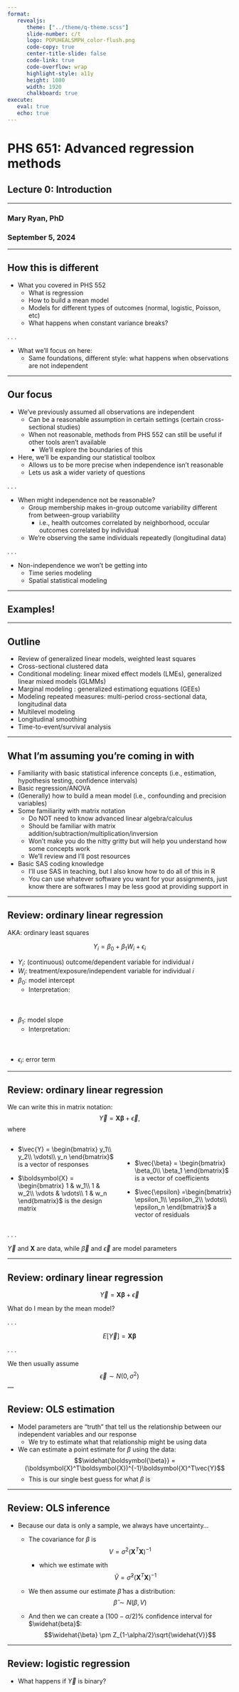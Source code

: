 ```yaml
---
format: 
   revealjs:
      theme: ["../theme/q-theme.scss"]
      slide-number: c/t
      logo: POPUHEALSMPH_color-flush.png
      code-copy: true
      center-title-slide: false
      code-link: true
      code-overflow: wrap
      highlight-style: a11y
      height: 1080
      width: 1920
      chalkboard: true
execute: 
   eval: true
   echo: true
---
```



<h1> PHS 651: Advanced regression methods </h1>

<h2> Lecture 0: Introduction </h2>

<hr>

<h3> Mary Ryan, PhD </h3>

<h3> September 5, 2024 </h3>

---

## How this is different

- What you covered in PHS 552
   - What is regression
   - How to build a mean model
   - Models for different types of outcomes (normal, logistic, Poisson, etc)
   - What happens when constant variance breaks?

. . .

- What we'll focus on here:
   - Same foundations, different style: what happens when observations [are not]{.alert} independent
      <!-- - Clustered data -->
      <!-- - Longitudinal/repeated measures data -->
      <!-- - Time-to-event/survival data -->

---

## Our focus

- We've previously assumed all observations are [independent]{.alert}
   - Can be a reasonable assumption in certain settings (certain cross-sectional studies)
   - When not reasonable, methods from PHS 552 can still be useful if other tools aren't available
      - We'll explore the boundaries of this
   
- Here, we'll be [expanding our statistical toolbox]{.alert}
   - Allows us to be [more precise]{.alert} when independence isn't reasonable
   - Lets us ask a [wider variety]{.alert} of questions

. . .

- When might independence not be reasonable?
   - Group membership makes in-group outcome variability different from between-group variability
      - i.e., health outcomes correlated by neighborhood, occular outcomes correlated by individual
   - We're observing the same individuals repeatedly (longitudinal data)

. . .

- Non-independence we [won't]{.alert} be getting into
   - Time series modeling
   - Spatial statistical modeling
   
---

## Examples!

---

## Outline

- Review of generalized linear models, weighted least squares
- Cross-sectional clustered data
- Conditional modeling: linear mixed effect models (LMEs), generalized linear mixed models (GLMMs)
- Marginal modeling : generalized estimationg equations (GEEs)
- Modeling repeated measures: multi-period cross-sectional data, longitudinal data
- Multilevel modeling
- Longitudinal smoothing
- Time-to-event/survival analysis

---

## What I'm assuming you're coming in with

- Familiarity with basic statistical inference concepts (i.e., estimation, hypothesis testing, confidence intervals)
- Basic regression/ANOVA
- (Generally) how to build a mean model (i.e., confounding and precision variables)
- Some familiarity with matrix notation
   - Do NOT need to know advanced linear algebra/calculus
   - Should be familiar with matrix addition/subtraction/multiplication/inversion
   - Won't make you do the nitty gritty but will help you understand how some concepts work
   - We'll review and I'll post resources
- Basic SAS coding knowledge
   - I'll use SAS in teaching, but I also know how to do all of this in R
   - You can use whatever software you want for your assignments, just know there are softwares I may be less good at providing support in
   
---

## Review: ordinary linear regression

AKA: ordinary least squares

$$Y_i = \beta_0 + \beta_1 W_i + \epsilon_i$$

- $Y_i$: (continuous) outcome/dependent variable for individual $i$
- $W_i$: treatment/exposure/independent variable for individual $i$
- $\beta_0$: model intercept
   - Interpretation:
   <br>
   <br>
   <br>
   <br>
- $\beta_1$: model slope
   - Interpretation:
   <br>
   <br>
   <br>
   <br>
   
- $\epsilon_i$: error term


---

## Review: ordinary linear regression

We can write this in matrix notation: 
$$\vec{Y} = \boldsymbol{X\beta} + \vec{\epsilon},$$
where

::: {.columns}

::: {.column width="50%"}
- $\vec{Y} = \begin{bmatrix}
    y_1\\
    y_2\\
    \vdots\\
    y_n
\end{bmatrix}$ is a [vector]{.alert} of responses

- $\boldsymbol{X} = \begin{bmatrix}
    1 & w_1\\
    1 & w_2\\
    \vdots & \vdots\\
    1 & w_n
\end{bmatrix}$ is the [design matrix]{.alert}
:::

::: {.column width="50%"}
<br>

- $\vec{\beta} = \begin{bmatrix}
    \beta_0\\
    \beta_1
\end{bmatrix}$ is a vector of coefficients

- $\vec{\epsilon} =\begin{bmatrix}
    \epsilon_1\\
    \epsilon_2\\
    \vdots\\
    \epsilon_n
\end{bmatrix}$ a vector of residuals
:::
:::

. . .

$\vec{Y}$ and $\boldsymbol{X}$ are [data]{.alert}, while $\vec{\beta}$ and $\vec{\epsilon}$ are [model parameters]{.alert}

---

## Review: ordinary linear regression

$$\vec{Y} = \boldsymbol{X\beta} + \vec{\epsilon}$$

What do I mean by the [mean model]{.alert}?

. . .

$$E[\vec{Y}] = \boldsymbol{X\beta}$$

. . .

We then usually assume 
$$\vec{\epsilon} \sim N(0, \sigma^2)$$
---

## Review: OLS estimation

- Model parameters are "truth" that tell us the relationship between our independent variables and our response
   - We try to estimate what that relationship might be using data

- We can estimate a [point estimate]{.alert} for $\beta$ using the data:
$$\widehat{\boldsymbol{\beta}} = (\boldsymbol{X}^T\boldsymbol{X})^{-1}\boldsymbol{X}^T\vec{Y}$$
   - This is our single best guess for what $\beta$ is
   
---

## Review: OLS inference

- Because our data is only a [sample]{.alert}, we always have uncertainty...

   - The [covariance]{.alert} for $\beta$ is
   $$V = \sigma^2(\boldsymbol{X}^T\boldsymbol{X})^{-1}$$
   
      - which we estimate with
   $$\widehat{V} = \widehat{\sigma}^2(\boldsymbol{X}^T\boldsymbol{X})^{-1}$$

   - We then assume our estimate $\widehat{\beta}$ has a distribution:
   $$\widehat{\beta} \sim N(\beta, V)$$
   
   - And then we can create a $(100-\alpha/2)$% [confidence interval]{.alert} for $\widehat{beta}$:
   $$\widehat{\beta} \pm Z_{1-\alpha/2}\sqrt{\widehat{V}}$$
   
---

## Review: logistic regression

- What happens if $\vec{Y}$ is binary?